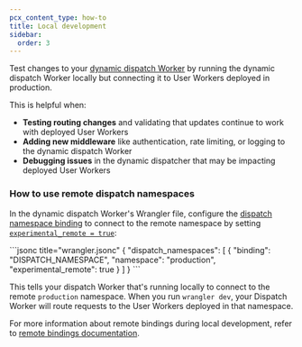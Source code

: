 ```yaml
---
pcx_content_type: how-to
title: Local development
sidebar:
  order: 3
---
```



Test changes to your [dynamic dispatch Worker](/cloudflare-for-platforms/workers-for-platforms/reference/how-workers-for-platforms-works/#dynamic-dispatch-worker) by running the dynamic dispatch Worker locally but connecting it to User Workers deployed in production. 

This is helpful when:
- **Testing routing changes** and validating that updates continue to work with deployed User Workers
- **Adding new middleware** like authentication, rate limiting, or logging to the dynamic dispatch Worker
- **Debugging issues** in the dynamic dispatcher that may be impacting deployed User Workers

### How to use remote dispatch namespaces

In the dynamic dispatch Worker's Wrangler file, configure the [dispatch namespace binding](/workers/wrangler/configuration/#dispatch-namespace-bindings-workers-for-platforms) to connect to the remote namespace by setting [`experimental_remote = true`](/workers/development-testing/#remote-bindings):

<WranglerConfig>
```jsonc title="wrangler.jsonc"
{
  "dispatch_namespaces": [
    {
      "binding": "DISPATCH_NAMESPACE",
      "namespace": "production",
      "experimental_remote": true
		}
  ]
}
```
</WranglerConfig>

This tells your dispatch Worker that's running locally to connect to the remote `production` namespace. When you run `wrangler dev`, your Dispatch Worker will route requests to the User Workers deployed in that namespace.

For more information about remote bindings during local development, refer to [remote bindings documentation](/workers/development-testing/#remote-bindings).
